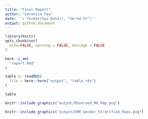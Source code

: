 ```yaml
---
title: "Final Report"
author: "Veronica Fay"
date: '`r format(Sys.Date(), "%m-%d-%Y")`' 
output: github_document
---
```



```r
library(knitr)
opts_chunk$set(
  echo=FALSE, warning = FALSE, message = FALSE
)
```

```r
here::i_am(
  "report.Rmd"
)
```

```r
table <- readRDS(
  file = here::here("output", "table.rds")
)

table
```

```r
knitr::include_graphics("output/Observed_MR_Map.png")
```

```r
knitr::include_graphics("output/SMR_Gender_Stratified_Maps.png")
```

```r

```

